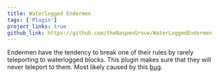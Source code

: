 ```yaml
---
title: Waterlogged Endermen 
tags: ['Plugin']
project_links: true
github_link: https://github.com/theNaspenGrove/WaterLoggedEndermen
---
```


Endermen have the tendency to break one of their rules by rarely teleporting to waterlogged blocks. This plugin makes sure that they will never teleport to them. Most likely caused by this [bug](https://bugs.mojang.com/browse/MC-220319).